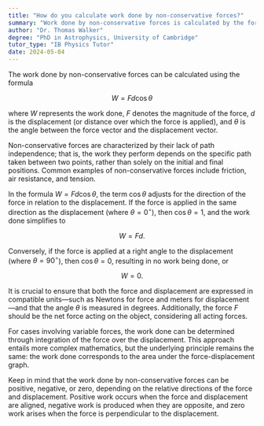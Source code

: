 ```yaml
---
title: "How do you calculate work done by non-conservative forces?"
summary: "Work done by non-conservative forces is calculated by the formula W = Fd cos θ, where F is force, d is displacement, and θ is the angle."
author: "Dr. Thomas Walker"
degree: "PhD in Astrophysics, University of Cambridge"
tutor_type: "IB Physics Tutor"
date: 2024-05-04
---
```


The work done by non-conservative forces can be calculated using the formula 

$$
W = Fd \cos \theta
$$ 

where $W$ represents the work done, $F$ denotes the magnitude of the force, $d$ is the displacement (or distance over which the force is applied), and $\theta$ is the angle between the force vector and the displacement vector.

Non-conservative forces are characterized by their lack of path independence; that is, the work they perform depends on the specific path taken between two points, rather than solely on the initial and final positions. Common examples of non-conservative forces include friction, air resistance, and tension.

In the formula $W = Fd \cos \theta$, the term $\cos \theta$ adjusts for the direction of the force in relation to the displacement. If the force is applied in the same direction as the displacement (where $\theta = 0^\circ$), then $\cos \theta = 1$, and the work done simplifies to 

$$
W = Fd.
$$ 

Conversely, if the force is applied at a right angle to the displacement (where $\theta = 90^\circ$), then $\cos \theta = 0$, resulting in no work being done, or 

$$
W = 0.
$$ 

It is crucial to ensure that both the force and displacement are expressed in compatible units—such as Newtons for force and meters for displacement—and that the angle $\theta$ is measured in degrees. Additionally, the force $F$ should be the net force acting on the object, considering all acting forces.

For cases involving variable forces, the work done can be determined through integration of the force over the displacement. This approach entails more complex mathematics, but the underlying principle remains the same: the work done corresponds to the area under the force-displacement graph.

Keep in mind that the work done by non-conservative forces can be positive, negative, or zero, depending on the relative directions of the force and displacement. Positive work occurs when the force and displacement are aligned, negative work is produced when they are opposite, and zero work arises when the force is perpendicular to the displacement.
    